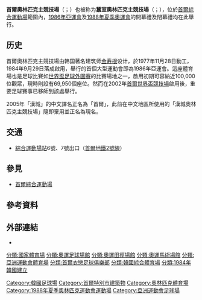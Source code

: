{{Infobox_Stadium
| stadium_name      = 首爾奧林匹克主競技場<br/>서울올림픽주경기장
| image             = View from COEX Tower.jpg
| caption           = 從[[國際會議暨展示中心|COEX]]俯瞰體育場
| fullname          = 
| location          = {{KOR}}[[首爾市|首爾市]][[松坡区|松坡区]]
| broke_ground      = {{Start date and age|df=y|1977|11|28}}<ref>{{Cite news|url=http://www.ehistory.go.kr/page/pop/movie_pop.jsp?srcgbn=KV&mediaid=10137&mediadtl=20766|title=Groundbreaking Ceremony|language=ko|publisher=National News of Video History Museum|date=1977-12-30|accessdate=2021-11-27|archive-date=2021-11-27|archive-url=https://web.archive.org/web/20211127135653/https://www.ehistory.go.kr/page/pop/movie_pop.jsp?srcgbn=KV&mediaid=10137&mediadtl=20766|dead-url=no}}</ref>
| opened            = {{Start date and age|df=y|1984|9|29}}<ref>{{Cite news|url=http://newslibrary.naver.com/viewer/index.nhn?articleId=1988082600209220001&editNo=2&printCount=1&publishDate=1988-08-26&officeId=00020&pageNo=20&printNo=20584&publishType=00020|script-title=ko:10만 환성 담을 아시아 최대 주경기장|language=ko|publisher=[[The_Dong-a_Ilbo|The Dong-a Ilbo]]|date=1988-09-19|accessdate=2021-11-27|archive-date=2019-12-12|archive-url=https://web.archive.org/web/20191212223950/http://newslibrary.naver.com/viewer/index.nhn?articleId=1988082600209220001&editNo=2&printCount=1&publishDate=1988-08-26&officeId=00020&pageNo=20&printNo=20584&publishType=00020|dead-url=no}}</ref>
| owner             = 
| operator          = 
| surface           = 草皮
| construction_cost = 2億[[美元|美元]]
| architect         = [[金壽根|金壽根]]
| former_names      = 
| tenants           = [[韓國國家足球隊|韓國國家足球隊]]<br/>(1984–2000、2013)<br/>[[首爾聯FC|首爾聯]] (2007–2009、2012)<br/>[[首爾衣戀足球俱樂部|首爾衣戀]] (2015–至今)
| seating_capacity  = 69,950人<ref>{{Cite news|url=http://stadium.seoul.go.kr/reserve/jamsil/mainstadium|title=Seoul Sports Facilities Management Center|language=ko|publisher=|date=|accessdate=2017-09-02|archive-date=2020-01-27|archive-url=https://web.archive.org/web/20200127174717/http://stadium.seoul.go.kr/reserve/jamsil/mainstadium|dead-url=no}}</ref>
| dimensions        = 110 x 75公尺
}}
{{Infobox Korean name
|hangul=서울올림픽주경기장
|hanja=서울올림픽{{linktext|主|競|技|場}}
|rr=Seoul Olrimpik Jugyeonggijang
|mr=Seoul Olrimp'ik Chukyŏngkichang
|othername1=別名
|hangul1=잠실올림픽주경기장
|hanja1={{linktext|蠶|室}}올림픽{{linktext|主|競|技|場}}
|rr1=Jamsil Olrimpik Jugyeonggijang
|mr1=Chamsil Olrimp'ik Chukyŏngkichang
}}

'''首爾奧林匹克主競技場'''（{{kor|k=서울올림픽주경기장|rm=Seoul Olrimpik Jugyeonggijang|hanja=서울올림픽主競技場}}；{{lang-en|Seoul Olympic Stadium}}）也被称为'''蠶室奧林匹克主競技場'''（{{kor|k=잠실올림픽주경기장|rm=Jamsil Olrimpik Jugyeonggijang|hanja=蠶室올림픽主競技場}}；{{lang-en|Jamsil Olympic Stadium}}），位於[[首爾綜合運動場|首爾綜合運動場]]範圍內，[[1986年亞洲運動會|1986年亞運會]]及[[1988年夏季奧林匹克運動會|1988年夏季奧運會]]的開幕禮及閉幕禮均在此舉行。

==历史==
首爾奧林匹克主競技場由韩国著名建筑师[[金寿根|金寿根]]设计{{r|金寿根||page=203}}，於1977年11月28日動工，1984年9月29日落成啟用，舉行的首個大型運動會即為1986年亞運會。這座體育場也是足球比賽如[[世界盃足球外圍賽|世界盃足球外圍賽]]的比賽場地之一，啟用初期可容納近100,000位觀眾，現時則設有69,950個座位。然而在2002年[[首爾世界盃競技場|首爾世界盃競技場]]啟用後，重要足球賽事已移師到該處舉行。

2005年「漢城」的中文譯名正名為「首爾」，此前在中文地區所使用的「漢城奧林匹克主競技場」隨即棄用並正名為現名。

==交通==
*[[綜合運動場站_(首爾)|綜合運動場站]]6號、7號出口（[[首爾地鐵2號線|首爾地鐵2號線]]）

==參見==
*[[首爾綜合運動場|首爾綜合運動場]]

==參考資料==
{{Reflist|2|refs=
<ref name="金寿根">{{cite book |language = | author =韩国建筑世界杂志社编 | coauthors =张倩译  | title =《前卫建筑师金寿根》 | date =2002年1月 | location =天津| publisher =天津大学出版社 |ISBN = 7-5618-1548-4  }}</ref>
}}

== 外部連結 ==
*{{official|stadium.seoul.go.kr/reserve/reserve_01_01_01.html}}{{ko}}

{{Summer Olympic stadia}}
{{亞洲運動會主場館}}

[[Category:韓國足球場|Category:韓國足球場]]
[[Category:首爾特別市建築物|Category:首爾特別市建築物]]
[[Category:奧林匹克體育場|Category:奧林匹克體育場]]
[[Category:1988年夏季奧林匹克運動會運動場|Category:1988年夏季奧林匹克運動會運動場]]
[[分類:國家體育場|分類:國家體育場]]
[[分類:奧運足球場館|分類:奧運足球場館]]
[[分類:奧運田徑場館|分類:奧運田徑場館]]
[[分類:奧運馬術場館|分類:奧運馬術場館]]
[[分類:亞洲運動會體育場|分類:亞洲運動會體育場]]
[[分類:首爾衣戀足球俱樂部|分類:首爾衣戀足球俱樂部]]
[[分類:韓國綜合體育場|分類:韓國綜合體育場]]
[[分類:1984年韓國建立|分類:1984年韓國建立]]
[[Category:亞洲運動會足球場|Category:亞洲運動會足球場]]
